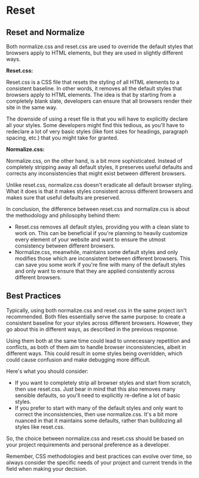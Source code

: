 # Reset

## Reset and Normalize

Both normalize.css and reset.css are used to override the default styles that browsers apply to HTML elements, but they are used in slightly different ways.

**Reset.css:**

Reset.css is a CSS file that resets the styling of all HTML elements to a consistent baseline. In other words, it removes all the default styles that browsers apply to HTML elements. The idea is that by starting from a completely blank slate, developers can ensure that all browsers render their site in the same way.

The downside of using a reset file is that you will have to explicitly declare all your styles. Some developers might find this tedious, as you'll have to redeclare a lot of very basic styles (like font sizes for headings, paragraph spacing, etc.) that you might take for granted.

**Normalize.css:**

Normalize.css, on the other hand, is a bit more sophisticated. Instead of completely stripping away all default styles, it preserves useful defaults and corrects any inconsistencies that might exist between different browsers.

Unlike reset.css, normalize.css doesn't eradicate all default browser styling. What it does is that it makes styles consistent across different browsers and makes sure that useful defaults are preserved.

In conclusion, the difference between reset.css and normalize.css is about the methodology and philosophy behind them:

- Reset.css removes all default styles, providing you with a clean slate to work on. This can be beneficial if you're planning to heavily customize every element of your website and want to ensure the utmost consistency between different browsers.
- Normalize.css, meanwhile, maintains some default styles and only modifies those which are inconsistent between different browsers. This can save you some work if you're fine with many of the default styles and only want to ensure that they are applied consistently across different browsers.

## Best Practices

Typically, using both normalize.css and reset.css in the same project isn't recommended. Both files essentially serve the same purpose: to create a consistent baseline for your styles across different browsers. However, they go about this in different ways, as described in the previous response.

Using them both at the same time could lead to unnecessary repetition and conflicts, as both of them aim to handle browser inconsistencies, albeit in different ways. This could result in some styles being overridden, which could cause confusion and make debugging more difficult.

Here's what you should consider:

- If you want to completely strip all browser styles and start from scratch, then use reset.css. Just bear in mind that this also removes many sensible defaults, so you'll need to explicitly re-define a lot of basic styles.
- If you prefer to start with many of the default styles and only want to correct the inconsistencies, then use normalize.css. It's a bit more nuanced in that it maintains some defaults, rather than bulldozing all styles like reset.css.

So, the choice between normalize.css and reset.css should be based on your project requirements and personal preference as a developer.

Remember, CSS methodologies and best practices can evolve over time, so always consider the specific needs of your project and current trends in the field when making your decision.
